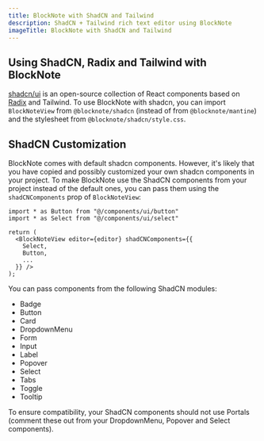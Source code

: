 ```yaml
---
title: BlockNote with ShadCN and Tailwind
description: ShadCN + Tailwind rich text editor using BlockNote
imageTitle: BlockNote with ShadCN and Tailwind
---
```





## Using ShadCN, Radix and Tailwind with BlockNote

[shadcn/ui](https://ui.shadcn.com/) is an open-source collection of React components based on [Radix](https://radix-ui.com/) and Tailwind. To use BlockNote with shadcn, you can import `BlockNoteView` from `@blocknote/shadcn` (instead of from `@blocknote/mantine`) and the stylesheet from `@blocknote/shadcn/style.css`.

<Example name="basic/shadcn" />

## ShadCN Customization

BlockNote comes with default shadcn components. However, it's likely that you have copied and possibly customized your own shadcn components in your project.
To make BlockNote use the ShadCN components from your project instead of the default ones, you can pass them using the `shadCNComponents` prop of `BlockNoteView`:

```tsx
import * as Button from "@/components/ui/button"
import * as Select from "@/components/ui/select"

return (
  <BlockNoteView editor={editor} shadCNComponents={{
    Select,
    Button,
    ...
  }} />
);
```

You can pass components from the following ShadCN modules:

- Badge
- Button
- Card
- DropdownMenu
- Form
- Input
- Label
- Popover
- Select
- Tabs
- Toggle
- Tooltip

<Callout type="warning" emoji="⚠️">
  To ensure compatibility, your ShadCN components should not use Portals
  (comment these out from your DropdownMenu, Popover and Select components).
</Callout>
